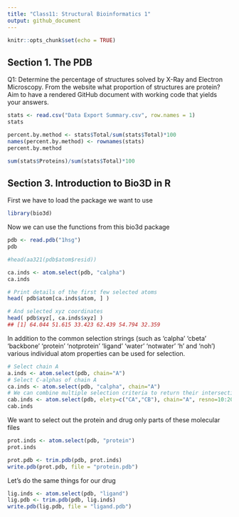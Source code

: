 ```yaml
---
title: "Class11: Structural Bioinformatics 1"
output: github_document
---
```


```r
knitr::opts_chunk$set(echo = TRUE)
```

## Section 1. The PDB

Q1: Determine the percentage of structures solved by X-Ray and Electron Microscopy. From
the website what proportion of structures are protein? Aim to have a rendered GitHub document
with working code that yields your answers.
```r
stats <- read.csv("Data Export Summary.csv", row.names = 1)
stats
```

```r

percent.by.method <- stats$Total/sum(stats$Total)*100
names(percent.by.method) <- rownames(stats)
percent.by.method

```

```r
sum(stats$Proteins)/sum(stats$Total)*100

```


## Section 3. Introduction to Bio3D in R

First we have to load the package we want to use
```r
library(bio3d)
```

Now we can use the functions from this bio3d package

```r
pdb <- read.pdb("1hsg")
pdb
```

```r
#head(aa321(pdb$atom$resid))

```



```r
ca.inds <- atom.select(pdb, "calpha")
ca.inds
```

```r
# Print details of the first few selected atoms
head( pdb$atom[ca.inds$atom, ] )

# And selected xyz coordinates
head( pdb$xyz[, ca.inds$xyz] )
## [1] 64.044 51.615 33.423 62.439 54.794 32.359
```


In addition to the common selection strings (such as ‘calpha’ ‘cbeta’ ‘backbone’ ‘protein’
‘notprotein’ ‘ligand’ ‘water’ ‘notwater’ ‘h’ and ‘noh’) various individual atom properties can be
used for selection.
```r
# Select chain A
a.inds <- atom.select(pdb, chain="A")
# Select C-alphas of chain A
ca.inds <- atom.select(pdb, "calpha", chain="A")
# We can combine multiple selection criteria to return their intersection
cab.inds <- atom.select(pdb, elety=c("CA","CB"), chain="A", resno=10:20)
cab.inds

```

We want to select out the protein and drug only parts of these molecular files
```r
prot.inds <- atom.select(pdb, "protein")
prot.inds

```

```r
prot.pdb <- trim.pdb(pdb, prot.inds)
write.pdb(prot.pdb, file = "protein.pdb")
```

Let's do the same things for our drug
```r
lig.inds <- atom.select(pdb, "ligand")
lig.pdb <- trim.pdb(pdb, lig.inds)
write.pdb(lig.pdb, file = "ligand.pdb")

```


